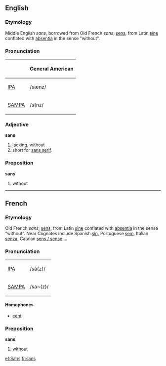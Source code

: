 ==English==
===Etymology===
Middle English ''sans'', borrowed from Old French ''sans'', [[sens]], from Latin [[sine]] conflated with [[absentia]] in the sense "without".  

=== Pronunciation ===
{| border=1 cellpadding=5
! !! General American 
|-
| [[w:IPA|IPA]] || /sænz/ 
|-
| [[w:SAMPA|SAMPA]] || /s{nz/
|}

=== Adjective ===
'''sans'''
#lacking, without
#short for [[sans serif]].

=== Preposition ===
'''sans'''
#without

----

==French==
===Etymology===
Old French ''sans'', [[sens]], from Latin [[sine]] conflated with [[absentia]] in the sense "without".  Near Cognates include Spanish [[sin]], Portuguese [[sem]],  Italian [[senza]], Catalan [[sens / sense]] ...

=== Pronunciation ===
{| border=1 cellpadding=5
| [[w:IPA|IPA]] || /sã(z)/ 
|-
|[[w:SAMPA|SAMPA]] || /sa~(z)/
|}

==== Homophones ====
*[[cent]]

=== Preposition ===
'''sans'''
# [[without]]

[[et:Sans]]
[[fr:sans]]